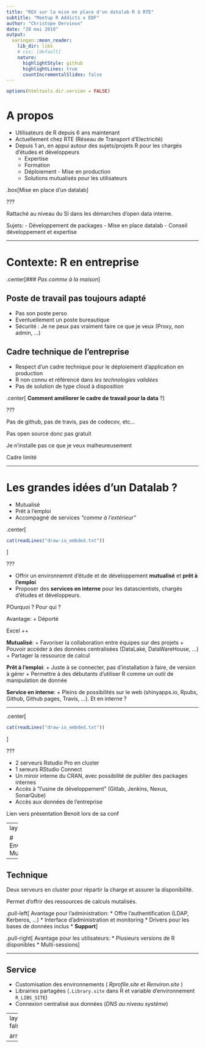 ```yaml
---
title: "REX sur la mise en place d'un datalab R à RTE"
subtitle: "Meetup R Addicts x EDF"
author: "Christope Dervieux"
date: "28 mai 2018"
output:
  xaringan::moon_reader:
    lib_dir: libs
    # css: [default]
    nature:
      highlightStyle: github
      highlightLines: true
      countIncrementalSlides: false
---
```


```r
options(htmltools.dir.version = FALSE)
```

# A propos

* Utilisateurs de R depuis 6 ans maintenant
* Actuellement chez RTE (Réseau de Transport d'Electricité)
* Depuis 1 an, en appui autour des sujets/projets R pour les chargés d'études et développeurs
  * Expertise
  * Formation
  * Déploiement - Mise en production
  * Solutions mutualisés pour les utilisateurs
  
.box[Mise en place d'un datalab]

???

Rattaché au niveau du SI dans les démarches d'open data interne.

Sujets:
- Développement de packages
- Mise en place datalab
- Conseil développement et expertise

---

# Contexte: R en entreprise

.center[### _Pas comme à la maison_]

##  Poste de travail pas toujours adapté

+ Pas son poste perso
+ Eventuellement un poste bureautique
+ Sécurité : Je ne peux pas vraiment faire ce que je veux (Proxy, non admin, ...)

## Cadre technique de l'entreprise

+ Respect d'un cadre technique pour le déploiement d'application en production
+ R non connu et référencé dans _les technologies validées_
+ Pas de solution de type cloud à disposition

.center[ **Comment améliorer le cadre de travail pour la data** ?]

???

Pas de github, pas de travis, pas de codecov, etc... 

Pas open source donc pas gratuit

Je n'installe pas ce que je veux malheureusement 

Cadre limité

---

# Les grandes idées d'un Datalab ?

+ Mutualisé
+ Prêt à l'emploi
+ Accompagné de services _"comme à l'extérieur"_

.center[

```r
cat(readLines("draw-io_embded.txt"))
```

]

???

+ Offrir un environnemnt d'étude et de développement **mutualisé** et **prêt à l'emploi** 
+ Proposer des **services en interne** pour les datascientists, chargés d'études et développeurs.

POurquoi ? Pour qui ?

Avantage: 
+ Déporté

Excel ++

**Mutualisé**: 
+ Favoriser la collaboration entre équipes sur des projets
+ Pouvoir accéder à des données centralisées (DataLake, DataWareHouse, ...)
+ Partager la ressource de calcul

**Prêt à l'emploi**:
+ Juste à se connecter, pas d'installation à faire, de version à gérer
+ Permettre à des débutants d'utiliser R comme un outil de manipulation de donnée

**Service en interne**:
+ Pleins de possibilités sur le web (shinyapps.io, Rpubs, Github, Github pages, Travis, ...). Et en interne ?


---

.center[

```r
cat(readLines("draw-io_embded.txt"))
```

]

???

+ 2 serveurs Rstudio Pro en cluster
+ 1 sereurs RStudio Connect
+ Un miroir interne du CRAN, avec possibilité de publier des packages internes
+ Accès à "l'usine de développement" (Gitlab, Jenkins, Nexus, SonarQube)
+ Accès aux données de l'entreprise

Lien vers présentation Benoit lors de sa conf

---
layout: true

# Environnement Mutualisé
---

## Technique

Deux serveurs en cluster pour répartir la charge et assurer la disponibilité. 

Permet d'offrir des ressources de calculs mutalisés.

.pull-left[
Avantage pour l'administration:
* Offre l'authentification (LDAP, Kerberos, ...)
* Interface d'administration et monitoring
* Drivers pour les bases de données inclus
* **Support**
]

.pull-right[
Avantage pour les utilisateurs:
* Plusieurs versions de R disponibles
* Multi-sessions
]

---

## Service

+ Customisation des environnements ( _Rprofile.site_ et _Renviron.site_ )
+ Librairies partagées (`.Library.site` dans R et variable d'environnement `R_LIBS_SITE`)
+ Connexion centralisé aux données (_DNS au niveau système_)


---
layout: false

arret

---
